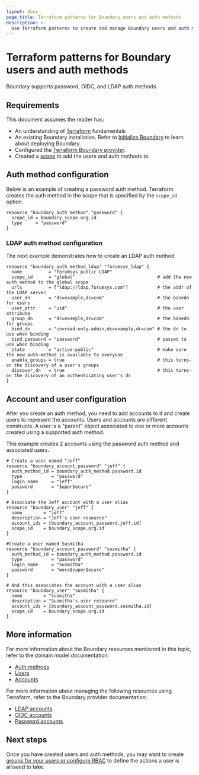 ```yaml
---
layout: docs
page_title: Terraform patterns for Boundary users and auth methods
description: >-
  Use Terraform patterns to create and manage Boundary users and auth methods. Learn how to configure password and LDAP auth methods, add accounts, create users.
---
```


# Terraform patterns for Boundary users and auth methods

Boundary supports password, OIDC, and LDAP auth methods.

## Requirements

This document assumes the reader has:

- An understanding of [Terraform](/terraform/docs) fundamentals
- An existing Boundary installation. Refer to [Initialize Boundary](/boundary/docs/deploy/self-managed/initialize) to learn about deploying Boundary.
- Configured the [Terraform Boundary provider](/boundary/docs/deploy/terraform-patterns/#terraform-provider-configuration).
- Created a [scope](/boundary/docs/deploy/terraform-patterns/terraform-scopes) to add the users and auth methods to.

## Auth method configuration

Below is an example of creating a password auth method.  Terraform creates the auth method in the scope that is specified by the `scope_id` option.

```hcl
resource "boundary_auth_method" "password" {
  scope_id = boundary_scope.org.id
  type     = "password"
}
```

### LDAP auth method configuration

The next example demonstrates how to create an LDAP auth method.

```hcl
resource "boundary_auth_method_ldap" "forumsys_ldap" {
  name          = "forumsys public LDAP"
  scope_id      = "global"                               # add the new auth method to the global scope
  urls          = ["ldap://ldap.forumsys.com"]           # the addr of the LDAP server
  user_dn       = "dc=example,dc=com"                    # the basedn for users
  user_attr     = "uid"                                  # the user attribute
  group_dn      = "dc=example,dc=com"                    # the basedn for groups
  bind_dn       = "cn=read-only-admin,dc=example,dc=com" # the dn to use when binding
  bind_password = "password"                             # passwd to use when binding
  state         = "active-public"                        # make sure the new auth-method is available to everyone
  enable_groups = true                                   # this turns-on the discovery of a user's groups
  discover_dn   = true                                   # this turns-on the discovery of an authenticating user's dn
}
```

## Account and user configuration

After you create an auth method, you need to add accounts to it and create users to represent the accounts. Users and accounts are different constructs. A user is a "parent" object associated to one or more accounts created using a supported auth method.

This example creates 2 accounts using the password auth method and associated users.

```hcl
# Create a user named "Jeff"
resource "boundary_account_password" "jeff" {
  auth_method_id = boundary_auth_method.password.id
  type           = "password"
  login_name     = "jeff"
  password       = "$uper$ecure"
}

# Associate the Jeff account with a user alias
resource "boundary_user" "jeff" {
  name        = "jeff"
  description = "Jeff's user resource"
  account_ids = [boundary_account_password.jeff.id]
  scope_id    = boundary_scope.org.id
}

#Create a user named Susmitha
resource "boundary_account_password" "susmitha" {
  auth_method_id = boundary_auth_method.password.id
  type           = "password"
  login_name     = "susmitha"
  password       = "more$super$ecure"
}

# And this associates the account with a user alias
resource "boundary_user" "susmitha" {
  name        = "susmitha"
  description = "Susmitha's user resource"
  account_ids = [boundary_account_password.susmitha.id]
  scope_id    = boundary_scope.org.id
}
```

## More information

For more information about the Boundary resources mentioned in this topic, refer to the domain model documentation:
- [Auth methods](/boundary/docs/concepts/domain-model/auth-methods)
- [Users](/boundary/docs/concepts/domain-model/users)
- [Accounts](/boundary/docs/concepts/domain-model/accounts)

For more information about managing the following resources using Terraform, refer to the Boundary provider documentation:
- [LDAP accounts](https://registry.terraform.io/providers/hashicorp/boundary/latest/docs/resources/account_ldap/)
- [OIDC accounts](https://registry.terraform.io/providers/hashicorp/boundary/latest/docs/resources/account_oidc/)
- [Password accounts](https://registry.terraform.io/providers/hashicorp/boundary/latest/docs/resources/account_password/)

## Next steps

Once you have created users and auth methods, you may want to create [groups for your users or configure RBAC](/boundary/docs/deploy/terraform-patterns/terraform-groups-and-rbac) to define the actions a user is allowed to take.